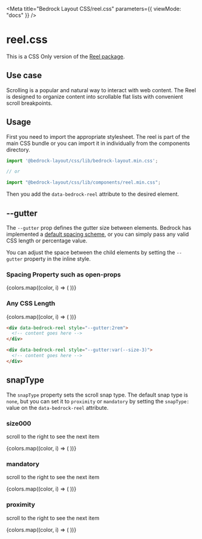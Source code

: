 

<Meta title="Bedrock Layout CSS/reel.css" parameters={{ viewMode: "docs" }} />

# reel.css

This is a CSS Only version of the [Reel package](/?path=/docs/components-reel--api).

## Use case

Scrolling is a popular and natural way to interact with web content. The Reel is
designed to organize content into scrollable flat lists with convenient scroll breakpoints.

## Usage

First you need to import the appropriate stylesheet. The reel is part of the main CSS bundle or you can import it in individually from the components directory.

```javascript
import '@bedrock-layout/css/lib/bedrock-layout.min.css';

// or

import "@bedrock-layout/css/lib/components/reel.min.css";
```

Then you add the `data-bedrock-reel` attribute to the desired element.

## --gutter

The `--gutter` prop defines the gutter size between elements. Bedrock has implemented a [default spacing scheme](css-only-components-spacing-properties-css--page), or you can simply pass any valid CSS length or percentage value.

You can adjust the space between the child elements by setting the `--gutter` property in the inline style.

<Canvas withSource="open">
  <Story name="--gutter">
    <h3>Spacing Property such as open-props</h3>
    <div data-bedrock-reel style={{ "--gutter": "var(--size-2)" }}>
      {colors.map((color, i) => (
        <Component key={i} color={color} />
      ))}
    </div>
    <h3>Any CSS Length</h3>
    <div data-bedrock-reel style={{ "--gutter": "2rem" }}>
      {colors.map((color, i) => (
        <Component key={i} color={color} />
      ))}
    </div>
  </Story>
</Canvas>

```html
<div data-bedrock-reel style="--gutter:2rem">
  <!-- content goes here -->
</div>

<div data-bedrock-reel style="--gutter:var(--size-3)">
  <!-- content goes here -->
</div>
```

## snapType

The `snapType` property sets the scroll snap type. The default snap type is `none`, but you can set it to `proximity` or `mandatory` by setting the `snapType:` value on the `data-bedrock-reel` attribute.

<Canvas withSource="open">
  <Story name="snapType">
    <h3>size000</h3>
    <p>scroll to the right to see the next item</p>
    <div
      data-bedrock-reel="snapType:none"
      style={{ "--gutter": "var(--size-2)" }}
    >
      {colors.map((color, i) => (
        <Component key={i} color={color} style={{ minWidth: "100%" }} />
      ))}
    </div>
    <h3>mandatory</h3>
    <p>scroll to the right to see the next item</p>
    <div
      data-bedrock-reel="snapType:mandatory"
      style={{ "--gutter": "var(--size-2)" }}
    >
      {colors.map((color, i) => (
        <Component key={i} color={color} style={{ minWidth: "100%" }} />
      ))}
    </div>
    <h3>proximity</h3>
    <p>scroll to the right to see the next item</p>
    <div
      data-bedrock-reel="snapType:proximity"
      style={{ "--gutter": "var(--size-2)" }}
    >
      {colors.map((color, i) => (
        <Component key={i} color={color} style={{ minWidth: "100%" }} />
      ))}
    </div>
  </Story>
</Canvas>
